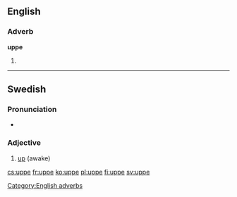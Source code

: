 ==English==

===Adverb===
'''uppe'''

# {{obsolete spelling of|up}}
[[Category:English adverbs]]
----

==Swedish==

===Pronunciation===
* {{audio|Sv-uppe.ogg|Audio}}

===Adjective===
{{head|sv|adjective}}

# [[up]] (awake)

{{tbot entry|Swedish|up|2007|November}}

[[cs:uppe]]
[[fr:uppe]]
[[ko:uppe]]
[[pl:uppe]]
[[fi:uppe]]
[[sv:uppe]]